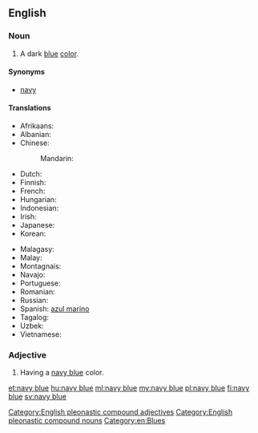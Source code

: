 ==English==

===Noun===
{{en-noun|head=[[navy]] [[blue]]}}

# A dark [[blue]] [[color]].
#: {{color panel|2=000080}}

====Synonyms====
* [[navy]]

====Translations====
{{trans-top|a dark blue color}}
* Afrikaans: {{t-|af|donkerblou}}
* Albanian: {{t-|sq|blu e thellë}}
* Chinese:
*: Mandarin: {{t-|cmn|藏青|tr=Zàngqīng|sc=Hani}}
* Dutch: {{t+|nl|marineblauw|m}}
* Finnish: {{t-|fi|laivastonsininen}}
* French: {{t+|fr|bleu marine}}
* Hungarian: {{t+|hu|tengerészkék}}
* Indonesian: {{t+|id|biru laut}}
* Irish: {{t-|ga|dúghorm}}
* Japanese: {{t-|ja|ネービーブルー|tr=nēbīburū|sc=Jpan}}
* Korean: {{t-|ko|네이비 블루|tr=neibi beullu|sc=Kore}}
{{trans-mid}}
* Malagasy: {{t-|mg|momba ny sambo}}
* Malay: {{t-|ms|biru laut}}
* Montagnais: {{tø|moe|kakashteu-uasheshkunat}}
* Navajo: {{tø|nv|łizhingo}}
* Portuguese: {{t+|pt|naval|m}}
* Romanian: {{t|ro|bleumarin}}
* Russian: {{t+|ru|синий|tr=sínij}}
* Spanish: [[azul marino]] {{m}}
* Tagalog: {{t-|tl|bughaw hukbong dagat|sc=Cyrl}}
* Uzbek: {{t-|uz|to'q ko'|sc=Cyrl}}
* Vietnamese: {{t-|vi|màu xanh nước biển}}
{{trans-bottom}}

===Adjective===
{{en-adj|head=[[navy]] [[blue]]}}

# Having a [[navy blue#Noun|navy blue]] color.

[[Category:English pleonastic compound adjectives]]
[[Category:English pleonastic compound nouns]]
[[Category:en:Blues]]

[[et:navy blue]]
[[hu:navy blue]]
[[ml:navy blue]]
[[my:navy blue]]
[[pl:navy blue]]
[[fi:navy blue]]
[[sv:navy blue]]